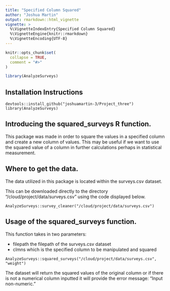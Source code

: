 ```yaml
---
title: "Specified Column Squared"
author: "Joshua Martin"
output: rmarkdown::html_vignette
vignette: >
  %\VignetteIndexEntry{Specified Column Squared}
  %\VignetteEngine{knitr::rmarkdown}
  %\VignetteEncoding{UTF-8}
---
```


```r
knitr::opts_chunk$set(
  collapse = TRUE,
  comment = "#>"
)
```

```r
library(AnalyzeSurveys)
```

## Installation Instructions

```
devtools::install_github("joshuamartin-3/Project_three")
library(AnalyzeSurveys)
```

## Introducing the squared_surveys R function.

This package was made in order to square the values in a specified column and create a new column of values. This may be useful if we want to use the squared value of a column in further calculations perhaps in statistical measurement.

## Where to get the data.

The data utilized in this package is located within the surveys.csv dataset.

This can be downloaded directly to the directory "/cloud/project/data/surveys.csv" using the code displayed below.

```
AnalyzeSurveys::survey_cleaner("/cloud/project/data/surveys.csv")
```

## Usage of the squared_surveys function.

This function takes in two parameters: 

+ filepath the filepath of the surveys.csv dataset
+ clmns which is the specified column to be manipulated and squared

```
AnalyzeSurveys::squared_surveys("/cloud/project/data/surveys.csv", "weight")
```

The dataset will return the squared values of the original column or if there is not a numerical column inputted it will provide the error message: "Input non-numeric."
